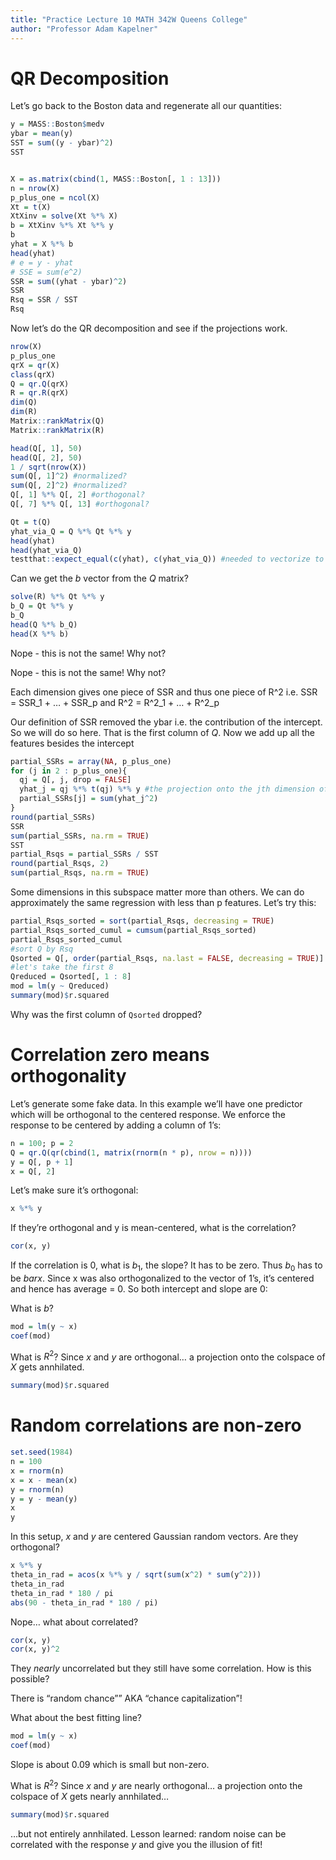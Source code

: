 ```yaml
---
title: "Practice Lecture 10 MATH 342W Queens College"
author: "Professor Adam Kapelner"
---
```


# QR Decomposition

Let's go back to the Boston data and regenerate all our quantities:

```r
y = MASS::Boston$medv
ybar = mean(y)
SST = sum((y - ybar)^2)
SST


X = as.matrix(cbind(1, MASS::Boston[, 1 : 13]))
n = nrow(X)
p_plus_one = ncol(X)
Xt = t(X)
XtXinv = solve(Xt %*% X)
b = XtXinv %*% Xt %*% y
b
yhat = X %*% b
head(yhat)
# e = y - yhat
# SSE = sum(e^2)
SSR = sum((yhat - ybar)^2)
SSR
Rsq = SSR / SST
Rsq
```

Now let's do the QR decomposition and see if the projections work.

```r
nrow(X)
p_plus_one
qrX = qr(X)
class(qrX)
Q = qr.Q(qrX)
R = qr.R(qrX)
dim(Q)
dim(R)
Matrix::rankMatrix(Q)
Matrix::rankMatrix(R)

head(Q[, 1], 50)
head(Q[, 2], 50)
1 / sqrt(nrow(X))
sum(Q[, 1]^2) #normalized?
sum(Q[, 2]^2) #normalized?
Q[, 1] %*% Q[, 2] #orthogonal?
Q[, 7] %*% Q[, 13] #orthogonal?

Qt = t(Q)
yhat_via_Q = Q %*% Qt %*% y
head(yhat)
head(yhat_via_Q)
testthat::expect_equal(c(yhat), c(yhat_via_Q)) #needed to vectorize to make dimensions equal
```

Can we get the $b$ vector from the $Q$ matrix?

```r
solve(R) %*% Qt %*% y
b_Q = Qt %*% y
b_Q
head(Q %*% b_Q)
head(X %*% b)
```

Nope - this is not the same! Why not?


Nope - this is not the same! Why not?

Each dimension gives one piece of SSR and thus one piece of R^2 i.e. SSR = SSR_1 + ... + SSR_p and R^2 = R^2_1 + ... + R^2_p

Our definition of SSR removed the ybar i.e. the contribution of the intercept. So we will do so here. That is the first column of $Q$. Now we add up all the features besides the intercept

```r
partial_SSRs = array(NA, p_plus_one)
for (j in 2 : p_plus_one){
  qj = Q[, j, drop = FALSE]
  yhat_j = qj %*% t(qj) %*% y #the projection onto the jth dimension of Q
  partial_SSRs[j] = sum(yhat_j^2)
}
round(partial_SSRs)
SSR
sum(partial_SSRs, na.rm = TRUE)
SST
partial_Rsqs = partial_SSRs / SST
round(partial_Rsqs, 2)
sum(partial_Rsqs, na.rm = TRUE)
```

Some dimensions in this subspace matter more than others. We can do approximately the same regression with less than p features. Let's try this:

```r
partial_Rsqs_sorted = sort(partial_Rsqs, decreasing = TRUE)
partial_Rsqs_sorted_cumul = cumsum(partial_Rsqs_sorted)
partial_Rsqs_sorted_cumul
#sort Q by Rsq
Qsorted = Q[, order(partial_Rsqs, na.last = FALSE, decreasing = TRUE)]
#let's take the first 8
Qreduced = Qsorted[, 1 : 8]
mod = lm(y ~ Qreduced)
summary(mod)$r.squared
```

Why was the first column of `Qsorted` dropped?

# Correlation zero means orthogonality

Let's generate some fake data. In this example we'll have one predictor which will be orthogonal to the centered response. We enforce the response to be centered by adding a column of 1's:

```r
n = 100; p = 2
Q = qr.Q(qr(cbind(1, matrix(rnorm(n * p), nrow = n))))
y = Q[, p + 1]
x = Q[, 2]
```

Let's make sure it's orthogonal:

```r
x %*% y
```

If they're orthogonal and y is mean-centered, what is the correlation?

```r
cor(x, y)
```

If the correlation is 0, what is $b_1$, the slope? It has to be zero. Thus $b_0$ has to be $bar{x}$. Since x was also orthogonalized to the vector of 1's, it's centered and hence has average = 0. So both intercept and slope are 0:

What is $b$?

```r
mod = lm(y ~ x)
coef(mod)
```

What is $R^2$? Since $x$ and $y$ are orthogonal... a projection onto the colspace of $X$ gets annhilated.

```r
summary(mod)$r.squared
```

# Random correlations are non-zero

```r
set.seed(1984)
n = 100
x = rnorm(n)
x = x - mean(x)
y = rnorm(n)
y = y - mean(y)
x
y
```

In this setup, $x$ and $y$ are centered Gaussian random vectors. Are they orthogonal?

```r
x %*% y
theta_in_rad = acos(x %*% y / sqrt(sum(x^2) * sum(y^2)))
theta_in_rad
theta_in_rad * 180 / pi
abs(90 - theta_in_rad * 180 / pi)
```

Nope... what about correlated?

```r
cor(x, y)
cor(x, y)^2
```

They *nearly* uncorrelated but they still have some correlation. How is this possible? 

There is "random chance"" AKA "chance capitalization"!

What about the best fitting line?

```r
mod = lm(y ~ x)
coef(mod)
```

Slope is about 0.09 which is small but non-zero.

What is $R^2$? Since $x$ and $y$ are nearly orthogonal... a projection onto the colspace of $X$ gets nearly annhilated...

```r
summary(mod)$r.squared
```

...but not entirely annhilated. Lesson learned: random noise can be correlated with the response $y$ and give you the illusion of fit!
